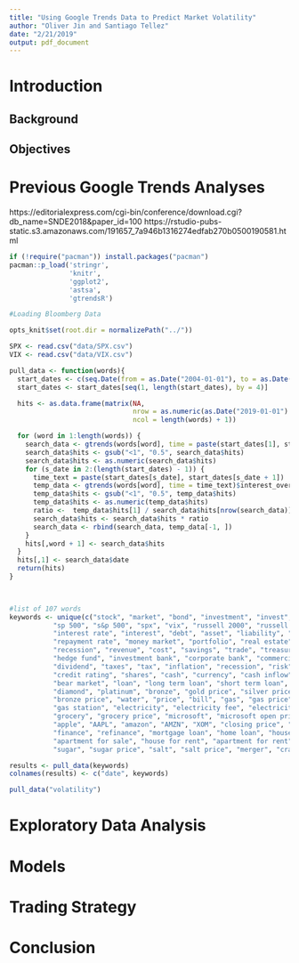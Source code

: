 ```yaml
---
title: "Using Google Trends Data to Predict Market Volatility"
author: "Oliver Jin and Santiago Tellez"
date: "2/21/2019"
output: pdf_document
---
```


# Introduction

## Background

## Objectives

# Previous Google Trends Analyses

https://editorialexpress.com/cgi-bin/conference/download.cgi?db_name=SNDE2018&paper_id=100
https://rstudio-pubs-static.s3.amazonaws.com/191657_7a946b1316274edfab270b0500190581.html


```r
if (!require("pacman")) install.packages("pacman")
pacman::p_load('stringr',
               'knitr',
               'ggplot2',
               'astsa',
               'gtrendsR')
```

```r
#Loading Bloomberg Data

opts_knit$set(root.dir = normalizePath("../"))

SPX <- read.csv("data/SPX.csv")
VIX <- read.csv("data/VIX.csv")
```

```r

pull_data <- function(words){
  start_dates <- c(seq.Date(from = as.Date("2004-01-01"), to = as.Date("2019-01-01"), by = "month"))
  start_dates <- start_dates[seq(1, length(start_dates), by = 4)]

  hits <- as.data.frame(matrix(NA, 
                               nrow = as.numeric(as.Date("2019-01-01") - as.Date("2004-01-01") + 1), 
                               ncol = length(words) + 1))

  for (word in 1:length(words)) {
    search_data <- gtrends(words[word], time = paste(start_dates[1], start_dates[2]))$interest_over_time
    search_data$hits <- gsub("<1", "0.5", search_data$hits)
    search_data$hits <- as.numeric(search_data$hits)
    for (s_date in 2:(length(start_dates) - 1)) {
      time_text = paste(start_dates[s_date], start_dates[s_date + 1])
      temp_data <- gtrends(words[word], time = time_text)$interest_over_time
      temp_data$hits <- gsub("<1", "0.5", temp_data$hits)
      temp_data$hits <- as.numeric(temp_data$hits)
      ratio <-  temp_data$hits[1] / search_data$hits[nrow(search_data)]
      search_data$hits <- search_data$hits * ratio
      search_data <- rbind(search_data, temp_data[-1, ])
    }
    hits[,word + 1] <- search_data$hits
  }
  hits[,1] <- search_data$date
  return(hits)
}

  
```

```r
#list of 107 words
keywords <- unique(c("stock", "market", "bond", "investment", "invest", "volatility", "gdp", "gnp",
           "sp 500", "s&p 500", "spx", "vix", "russell 2000", "russell 1000", "leverage", "growth stock", 
           "interest rate", "interest", "debt", "asset", "liability", "etf", "accounting", "finance", 
           "repayment rate", "money market", "portfolio", "real estate", "treasury", "junk bond", 
           "recession", "revenue", "cost", "savings", "trade", "treasury bill", "risk", "risky",
           "hedge fund", "investment bank", "corporate bank", "commercial bank", "bank", "bear", "bull",
           "dividend", "taxes", "tax", "inflation", "recession", "risk", "crisis", "mortgage",
           "credit rating", "shares", "cash", "currency", "cash inflow", "cash outflow", "bull market",
           "bear market", "loan", "long term loan", "short term loan", "collateral", "gold", "silver",
           "diamond", "platinum", "bronze", "gold price", "silver price","diamond price", "platinum price",
           "bronze price", "water", "price", "bill", "gas", "gas price", 
           "gas station", "electricity", "electricity fee", "electricity bill", "food", "food price",
           "grocery", "grocery price", "microsoft", "microsoft open price", "microsoft close price",
           "apple", "AAPL", "amazon", "AMZN", "XOM", "closing price", "opening price", "close price", "open price",
           "finance", "refinance", "mortgage loan", "home loan", "house for sale",
           "apartment for sale", "house for rent", "apartment for rent", "house price", "apartment price", 
           "sugar", "sugar price", "salt", "salt price", "merger", "crash", "fiscal", "rates", "bubble"))

results <- pull_data(keywords)
colnames(results) <- c("date", keywords)

pull_data("volatility")

```

# Exploratory Data Analysis

# Models

# Trading Strategy

# Conclusion
